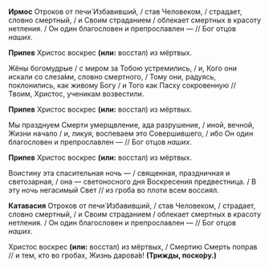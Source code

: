 **Ирмос** Отроков от печи́ Избавивший, / став Человеком, / страдает, словно смертный, / и Своим страданием / облекает смертных в красоту нетления. / Он один благословен и препрославлен — // Бог отцов *наших*.

**Припев** Христос воскрес **(или:** восстал<R>)</R> из мёртвых.

Жёны богомудрые / с миром за Тобою устремились, / и, Кого они искали со слеза́ми, словно смертного, / Тому они, радуясь, поклонились, как живому Богу / и Того как Пасху сокровенную // Твоим, Христос, ученикам возвестили.

**Припев** Христос воскрес **(или:** восстал<R>)</R> из мёртвых.

Мы празднуем Смерти умерщвление, ада разрушение, / иной, вечной, Жизни начало / и, ликуя, воспеваем это Совершившего, / ибо Он один благословен и препрославлен — // Бог отцов *наших*.

**Припев** Христос воскрес **(или:** восстал<R>)</R> из мёртвых.

Воистину эта спасительная ночь — / священная, праздничная и светозарная, / она — светоносного дня Воскресения предвестница. / В эту ночь негасимый Свет // из гроба во плоти всем воссиял.

**Катавасия** Отроков от печи́ Избавивший, / став Человеком, / страдает, словно смертный, / и Своим страданием / облекает смертных в красоту нетления. / Он один благословен и препрославлен — // Бог отцов *наших*.

Христос воскрес **(или:** восстал<R>)</R> из мёртвых, / Смертию Смерть поправ // и тем, кто во гробах, Жизнь дарова́в! **(Трижды, поско́ру.)**
